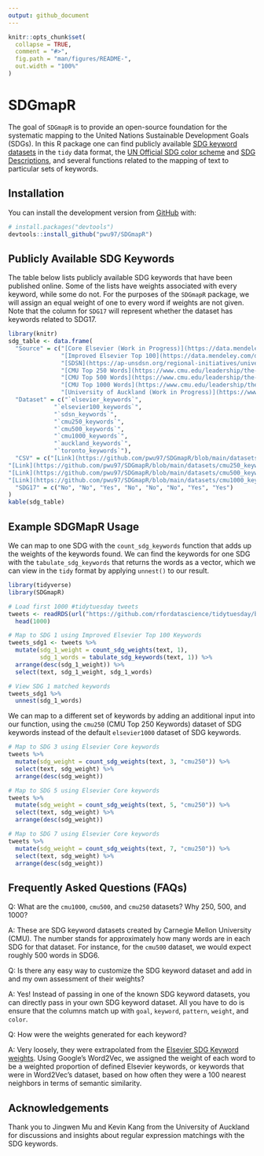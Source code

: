 ```yaml
---
output: github_document
---
```


<!-- README.md is generated from README.Rmd. Please edit that file -->

```r
knitr::opts_chunk$set(
  collapse = TRUE,
  comment = "#>",
  fig.path = "man/figures/README-",
  out.width = "100%"
)
```

# SDGmapR

<!-- badges: start -->
<!-- badges: end -->

The goal of `SDGmapR` is to provide an open-source foundation for the systematic mapping
to the United Nations Sustainable Development Goals (SDGs). In this R package one can find publicly available [SDG keyword datasets](https://github.com/pwu97/SDGmapR/tree/main/datasets) in the `tidy` data format,
the [UN Official SDG color scheme](https://www.un.org/sustainabledevelopment/wp-content/uploads/2019/01/SDG_Guidelines_AUG_2019_Final.pdf) and [SDG Descriptions](https://github.com/pwu97/SDGmapR/blob/main/datasets/sdg_desc_cleaned.csv), and several functions related to the
mapping of text to particular sets of keywords.

## Installation

You can install the development version from [GitHub](https://github.com/) with:

``` r
# install.packages("devtools")
devtools::install_github("pwu97/SDGmapR")
```

## Publicly Available SDG Keywords

The table below lists publicly available SDG keywords that have been published online. Some
of the lists have weights associated with every keyword, while some do not. For the purposes
of the `SDGmapR` package, we will assign an equal weight of one to every word if weights are not given. 
Note that the column for `SDG17` will represent whether the dataset has keywords
related to SDG17.

```r
library(knitr)
sdg_table <- data.frame(
  "Source" = c("[Core Elsevier (Work in Progress)](https://data.mendeley.com/datasets/87txkw7khs/1)", 
               "[Improved Elsevier Top 100](https://data.mendeley.com/datasets/9sxdykm8s4/2)", 
               "[SDSN](https://ap-unsdsn.org/regional-initiatives/universities-sdgs/)", 
               "[CMU Top 250 Words](https://www.cmu.edu/leadership/the-provost/provost-priorities/sustainability-initiative/sdg-definitions.html)",
               "[CMU Top 500 Words](https://www.cmu.edu/leadership/the-provost/provost-priorities/sustainability-initiative/sdg-definitions.html)",
               "[CMU Top 1000 Words](https://www.cmu.edu/leadership/the-provost/provost-priorities/sustainability-initiative/sdg-definitions.html)",
               "[University of Auckland (Work in Progress)](https://www.sdgmapping.auckland.ac.nz/)", "[University of Toronto (Work in Progress)](https://data.utoronto.ca/sustainable-development-goals-sdg-report/sdg-report-appendix/)"),
  "Dataset" = c("`elsevier_keywords`",
             "`elsevier100_keywords`",
             "`sdsn_keywords`",
             "`cmu250_keywords`",
             "`cmu500_keywords`",
             "`cmu1000_keywords`",
             "`auckland_keywords`",
             "`toronto_keywords`"),
  "CSV" = c("[Link](https://github.com/pwu97/SDGmapR/blob/main/datasets/elsevier_keywords_cleaned.csv)", "[Link](https://github.com/pwu97/SDGmapR/blob/main/datasets/elsevier100_keywords_cleaned.csv)", "[Link](https://github.com/pwu97/SDGmapR/blob/main/datasets/sdsn_keywords_cleaned.csv)", 
"[Link](https://github.com/pwu97/SDGmapR/blob/main/datasets/cmu250_keywords_cleaned.csv)",
"[Link](https://github.com/pwu97/SDGmapR/blob/main/datasets/cmu500_keywords_cleaned.csv)",
"[Link](https://github.com/pwu97/SDGmapR/blob/main/datasets/cmu1000_keywords_cleaned.csv)", "", ""),
  "SDG17" = c("No", "No", "Yes", "No", "No", "No", "Yes", "Yes")
)
kable(sdg_table)
```

## Example SDGMapR Usage

We can map to one SDG with the `count_sdg_keywords` function that adds up the
weights of the keywords found. We can find the keywords for one SDG with the
`tabulate_sdg_keywords` that returns the words as a vector, which we can view
in the `tidy` format by applying `unnest()` to our result.

```r
library(tidyverse)
library(SDGmapR)

# Load first 1000 #tidytuesday tweets
tweets <- readRDS(url("https://github.com/rfordatascience/tidytuesday/blob/master/data/2019/2019-01-01/tidytuesday_tweets.rds?raw=true")) %>%
  head(1000)

# Map to SDG 1 using Improved Elsevier Top 100 Keywords
tweets_sdg1 <- tweets %>%
  mutate(sdg_1_weight = count_sdg_weights(text, 1),
         sdg_1_words = tabulate_sdg_keywords(text, 1)) %>%
  arrange(desc(sdg_1_weight)) %>%
  select(text, sdg_1_weight, sdg_1_words)

# View SDG 1 matched keywords
tweets_sdg1 %>%
  unnest(sdg_1_words)
```

We can map to a different set of keywords by adding an additional input into
our function, using the `cmu250` (CMU Top 250 Keywords) dataset of SDG keywords instead of the default `elsevier1000` dataset of SDG keywords.

```r
# Map to SDG 3 using Elsevier Core keywords
tweets %>%
  mutate(sdg_weight = count_sdg_weights(text, 3, "cmu250")) %>%
  select(text, sdg_weight) %>%
  arrange(desc(sdg_weight))

# Map to SDG 5 using Elsevier Core keywords
tweets %>%
  mutate(sdg_weight = count_sdg_weights(text, 5, "cmu250")) %>%
  select(text, sdg_weight) %>%
  arrange(desc(sdg_weight))

# Map to SDG 7 using Elsevier Core keywords
tweets %>%
  mutate(sdg_weight = count_sdg_weights(text, 7, "cmu250")) %>%
  select(text, sdg_weight) %>%
  arrange(desc(sdg_weight))
```

## Frequently Asked Questions (FAQs)

Q: What are the `cmu1000`, `cmu500`, and `cmu250` datasets? Why $250$, $500$, and $1000$?

A: These are SDG keyword datasets created by Carnegie Mellon University (CMU). The number stands for approximately how many words are in each SDG for that dataset. For instance, for the `cmu500` dataset, we would expect roughly $500$ words in SDG6.

Q: Is there any easy way to customize the SDG keyword dataset and add in and my own assessment of their weights?

A: Yes! Instead of passing in one of the known SDG keyword datasets, you can directly pass in your own SDG keyword dataset. All you have to do is ensure that the columns match up with `goal`, `keyword`, `pattern`, `weight`, and `color`.

Q: How were the weights generated for each keyword?

A: Very loosely, they were extrapolated from the  [Elsevier SDG Keyword weights](https://elsevier.digitalcommonsdata.com/datasets/9sxdykm8s4/2). Using Google's Word2Vec, we assigned the weight of each word to be a weighted proportion of defined Elsevier keywords, or keywords that were in Word2Vec's dataset, based on how often they were a 100 nearest neighbors in terms of semantic similarity.

## Acknowledgements

Thank you to Jingwen Mu and Kevin Kang from the University of Auckland for discussions and insights about regular expression matchings with the SDG keywords.

<!-- What is special about using `README.Rmd` instead of just `README.md`? You can include R chunks like so: -->

<!-- ```{r cars} -->
<!-- summary(cars) -->
<!-- ``` -->

<!-- You'll still need to render `README.Rmd` regularly, to keep `README.md` up-to-date. `devtools::build_readme()` is handy for this. You could also use GitHub Actions to re-render `README.Rmd` every time you push. An example workflow can be found here: <https://github.com/r-lib/actions/tree/master/examples>. -->

<!-- You can also embed plots, for example: -->

<!-- ```{r pressure, echo = FALSE} -->
<!-- plot(pressure) -->
<!-- ``` -->

<!-- In that case, don't forget to commit and push the resulting figure files, so they display on GitHub and CRAN. -->
